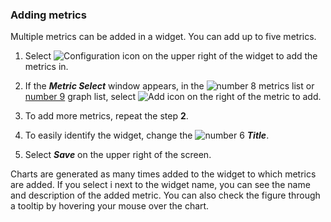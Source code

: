 ### Adding metrics

Multiple metrics can be added in a widget. You can add up to five metrics.

1.  Select ![Configuration icon](/img/ico-setting.svg) on the upper right of the widget to add the metrics in.

2.  If the **_Metric Select_** window appears, in the ![number 8](/img/number-08.png) metrics list or [number 9](/img/ic-number-09.svg) graph list, select ![Add icon](/img/ico-add.svg) on the right of the metric to add.

3.  To add more metrics, repeat the step **2**.

4.  To easily identify the widget, change the ![number 6](/img/number-06.png) **_Title_**.

5.  Select **_Save_** on the upper right of the screen.

Charts are generated as many times added to the widget to which metrics are added. If you select <span class='mark'>i</span> next to the widget name, you can see the name and description of the added metric. You can also check the figure through a tooltip by hovering your mouse over the chart.
